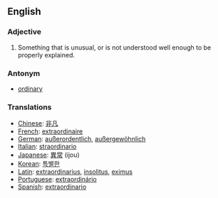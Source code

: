 ==English==

===Adjective===
#Something that is unusual, or is not understood well enough to be properly explained.

===Antonym===
*[[ordinary]]

===Translations===

*[[Chinese]]: [[非凡]]
*[[French]]: [[extraordinaire]]
*[[German]]: [[außerordentlich]], [[außergewöhnlich]]
*[[Italian]]: [[straordinario]]
*[[Japanese]]: [[異常]] (ijou)
*[[Korean]]: [[특별한]]
*[[Latin]]: [[extraordinarius]], [[insolitus]], [[eximus]]
*[[Portuguese]]: [[extraordinário]]
*[[Spanish]]: [[extraordinario]]